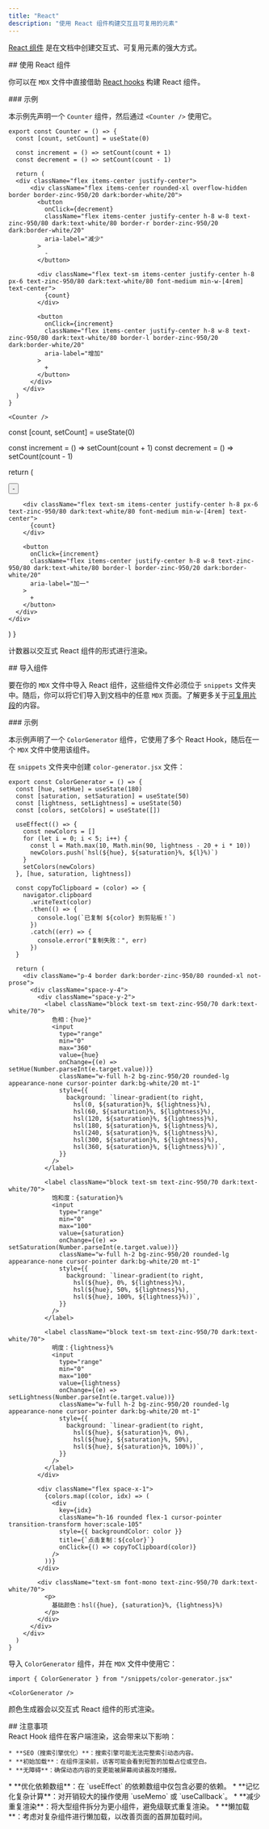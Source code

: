 ```yaml
---
title: "React"
description: "使用 React 组件构建交互且可复用的元素"
---
```



[React 组件](https://react.dev) 是在文档中创建交互式、可复用元素的强大方式。

<div id="using-react-components">
  ## 使用 React 组件
</div>

你可以在 `MDX` 文件中直接借助 [React hooks](https://react.dev/reference/react/hooks) 构建 React 组件。

<div id="example">
  ### 示例
</div>

本示例先声明一个 `Counter` 组件，然后通过 `<Counter />` 使用它。

```mdx
export const Counter = () => {
  const [count, setCount] = useState(0)

  const increment = () => setCount(count + 1)
  const decrement = () => setCount(count - 1)

  return (
  <div className="flex items-center justify-center">
      <div className="flex items-center rounded-xl overflow-hidden border border-zinc-950/20 dark:border-white/20">
        <button
          onClick={decrement}
          className="flex items-center justify-center h-8 w-8 text-zinc-950/80 dark:text-white/80 border-r border-zinc-950/20 dark:border-white/20"
          aria-label="减少"
        >
          -
        </button>

        <div className="flex text-sm items-center justify-center h-8 px-6 text-zinc-950/80 dark:text-white/80 font-medium min-w-[4rem] text-center">
          {count}
        </div>

        <button
          onClick={increment}
          className="flex items-center justify-center h-8 w-8 text-zinc-950/80 dark:text-white/80 border-l border-zinc-950/20 dark:border-white/20"
          aria-label="增加"
        >
          +
        </button>
      </div>
    </div>
  )
}

<Counter />
```

  const [count, setCount] = useState(0)

  const increment = () => setCount(count + 1)
  const decrement = () => setCount(count - 1)

  return (
  <div className="flex items-center justify-center">
      <div className="flex items-center rounded-xl overflow-hidden border border-zinc-950/20 dark:border-white/20">
        <button
          onClick={decrement}
          className="flex items-center justify-center h-8 w-8 text-zinc-950/80 dark:text-white/80 border-r border-zinc-950/20 dark:border-white/20"
          aria-label="减一"
        >
          -
        </button>

        <div className="flex text-sm items-center justify-center h-8 px-6 text-zinc-950/80 dark:text-white/80 font-medium min-w-[4rem] text-center">
          {count}
        </div>

        <button
          onClick={increment}
          className="flex items-center justify-center h-8 w-8 text-zinc-950/80 dark:text-white/80 border-l border-zinc-950/20 dark:border-white/20"
          aria-label="加一"
        >
          +
        </button>
      </div>
    </div>
  )
}

计数器以交互式 React 组件的形式进行渲染。

<Counter />

<div id="importing-components">
  ## 导入组件
</div>

要在你的 `MDX` 文件中导入 React 组件，这些组件文件必须位于 `snippets` 文件夹中。随后，你可以将它们导入到文档中的任意 `MDX` 页面。了解更多关于[可复用片段](/zh/create/reusable-snippets)的内容。

<div id="example">
  ### 示例
</div>

本示例声明了一个 `ColorGenerator` 组件，它使用了多个 React Hook，随后在一个 `MDX` 文件中使用该组件。

在 `snippets` 文件夹中创建 `color-generator.jsx` 文件：

```mdx /snippets/color-generator.jsx [expandable]
export const ColorGenerator = () => {
  const [hue, setHue] = useState(180)
  const [saturation, setSaturation] = useState(50)
  const [lightness, setLightness] = useState(50)
  const [colors, setColors] = useState([])

  useEffect(() => {
    const newColors = []
    for (let i = 0; i < 5; i++) {
      const l = Math.max(10, Math.min(90, lightness - 20 + i * 10))
      newColors.push(`hsl(${hue}, ${saturation}%, ${l}%)`)
    }
    setColors(newColors)
  }, [hue, saturation, lightness])

  const copyToClipboard = (color) => {
    navigator.clipboard
      .writeText(color)
      .then(() => {
        console.log(`已复制 ${color} 到剪贴板！`)
      })
      .catch((err) => {
        console.error("复制失败：", err)
      })
  }

  return (
    <div className="p-4 border dark:border-zinc-950/80 rounded-xl not-prose">
      <div className="space-y-4">
        <div className="space-y-2">
          <label className="block text-sm text-zinc-950/70 dark:text-white/70">
            色相：{hue}°
            <input
              type="range"
              min="0"
              max="360"
              value={hue}
              onChange={(e) => setHue(Number.parseInt(e.target.value))}
              className="w-full h-2 bg-zinc-950/20 rounded-lg appearance-none cursor-pointer dark:bg-white/20 mt-1"
              style={{
                background: `linear-gradient(to right, 
                  hsl(0, ${saturation}%, ${lightness}%), 
                  hsl(60, ${saturation}%, ${lightness}%), 
                  hsl(120, ${saturation}%, ${lightness}%), 
                  hsl(180, ${saturation}%, ${lightness}%), 
                  hsl(240, ${saturation}%, ${lightness}%), 
                  hsl(300, ${saturation}%, ${lightness}%), 
                  hsl(360, ${saturation}%, ${lightness}%))`,
              }}
            />
          </label>

          <label className="block text-sm text-zinc-950/70 dark:text-white/70">
            饱和度：{saturation}%
            <input
              type="range"
              min="0"
              max="100"
              value={saturation}
              onChange={(e) => setSaturation(Number.parseInt(e.target.value))}
              className="w-full h-2 bg-zinc-950/20 rounded-lg appearance-none cursor-pointer dark:bg-white/20 mt-1"
              style={{
                background: `linear-gradient(to right, 
                  hsl(${hue}, 0%, ${lightness}%), 
                  hsl(${hue}, 50%, ${lightness}%), 
                  hsl(${hue}, 100%, ${lightness}%))`,
              }}
            />
          </label>

          <label className="block text-sm text-zinc-950/70 dark:text-white/70">
            明度：{lightness}%
            <input
              type="range"
              min="0"
              max="100"
              value={lightness}
              onChange={(e) => setLightness(Number.parseInt(e.target.value))}
              className="w-full h-2 bg-zinc-950/20 rounded-lg appearance-none cursor-pointer dark:bg-white/20 mt-1"
              style={{
                background: `linear-gradient(to right, 
                  hsl(${hue}, ${saturation}%, 0%), 
                  hsl(${hue}, ${saturation}%, 50%), 
                  hsl(${hue}, ${saturation}%, 100%))`,
              }}
            />
          </label>
        </div>

        <div className="flex space-x-1">
          {colors.map((color, idx) => (
            <div
              key={idx}
              className="h-16 rounded flex-1 cursor-pointer transition-transform hover:scale-105"
              style={{ backgroundColor: color }}
              title={`点击复制：${color}`}
              onClick={() => copyToClipboard(color)}
            />
          ))}
        </div>

        <div className="text-sm font-mono text-zinc-950/70 dark:text-white/70">
          <p>
            基础颜色：hsl({hue}, {saturation}%, {lightness}%)
          </p>
        </div>
      </div>
    </div>
  )
}
```

导入 `ColorGenerator` 组件，并在 `MDX` 文件中使用它：

```mdx
import { ColorGenerator } from "/snippets/color-generator.jsx"

<ColorGenerator />
```

颜色生成器会以交互式 React 组件的形式渲染。

<ColorGenerator />

<div id="considerations">
  ## 注意事项
</div>

<AccordionGroup>
  <Accordion title="客户端渲染的影响">
    React Hook 组件在客户端渲染，这会带来以下影响：

    * **SEO（搜索引擎优化）**：搜索引擎可能无法完整索引动态内容。
    * **初始加载**：在组件渲染前，访客可能会看到短暂的加载占位或空白。
    * **无障碍**：确保动态内容的变更能被屏幕阅读器及时播报。
  </Accordion>

  <Accordion title="性能最佳实践">
    * **优化依赖数组**：在 `useEffect` 的依赖数组中仅包含必要的依赖。
    * **记忆化复杂计算**：对开销较大的操作使用 `useMemo` 或 `useCallback`。
    * **减少重复渲染**：将大型组件拆分为更小组件，避免级联式重复渲染。
    * **懒加载**：考虑对复杂组件进行懒加载，以改善页面的首屏加载时间。
  </Accordion>
</AccordionGroup>